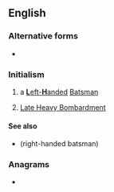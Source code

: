 {{also|lhb}}
==English==

===Alternative forms===
* {{l|en|lhb}}

===Initialism===
{{rfc-header|Initialism}}
{{head|en|initialism}}

# {{lb|en|cricket}} a [[left-handed|'''L'''eft-'''H'''anded]] [[batsman|Batsman]]
# [[Late Heavy Bombardment]]

====See also====
* {{l|en|RHB}} (right-handed batsman)

===Anagrams===
* {{anagrams|en|a=bhl|HLB}}